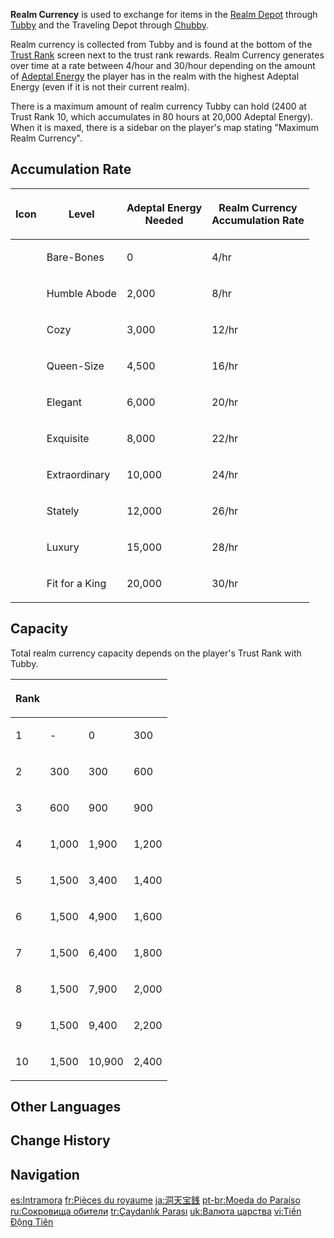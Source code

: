 {{Item Infobox
|id           = 000204
|image        = Item Realm Currency.png
|type         = Special Currencies
|quality      = 3
|description  = Currency of the realm. Used within the [[Serenitea Pot]] to exchange for various items.
|source1      = [[Tubby]]
}}
'''Realm Currency''' is used to exchange for items in the [[Serenitea Pot/Realm Depot|Realm Depot]] through [[Tubby]] and the Traveling Depot through [[Chubby]].

Realm currency is collected from Tubby and is found at the bottom of the [[Trust Rank]] screen next to the trust rank rewards. Realm Currency generates over time at a rate between 4/hour and 30/hour depending on the amount of [[Adeptal Energy]] the player has in the realm with the highest Adeptal Energy (even if it is not their current realm).

There is a maximum amount of realm currency Tubby can hold (2400 at Trust Rank 10, which accumulates in 80 hours at 20,000 Adeptal Energy). When it is maxed, there is a sidebar on the player's map stating "Maximum Realm Currency".

==Accumulation Rate==
{| class="wikitable tdl2 align-center"
!Icon!!Level!!Adeptal Energy<br>Needed!!Realm Currency<br>Accumulation Rate
|-
|{{Icon|Adeptal Energy 1|30}}||Bare-Bones||0||4/hr
|-
|{{Icon|Adeptal Energy 2|30}}||Humble Abode||2,000||8/hr
|-
|{{Icon|Adeptal Energy 3|30}}||Cozy||3,000||12/hr
|-
|{{Icon|Adeptal Energy 4|30}}||Queen-Size||4,500||16/hr
|-
|{{Icon|Adeptal Energy 5|30}}||Elegant||6,000||20/hr
|-
|{{Icon|Adeptal Energy 6|30}}||Exquisite||8,000||22/hr
|-
|{{Icon|Adeptal Energy 7|30}}||Extraordinary||10,000||24/hr
|-
|{{Icon|Adeptal Energy 8|30}}||Stately||12,000||26/hr
|-
|{{Icon|Adeptal Energy 9|30}}||Luxury||15,000||28/hr
|-
|{{Icon|Adeptal Energy 10|30}}||Fit for a King||20,000||30/hr
|}

==Capacity==
Total realm currency capacity depends on the player's Trust Rank with Tubby.
{| class="wikitable align-center"
!Rank!!{{Item|Trust|30|text=Required Trust}}!!{{Item|Trust|30|text=Total Trust}}!!{{Item|Realm Currency|30|text=Realm Currency<br>Capacity}}
|-
|1||-||0||300
|-
|2||300||300||600
|-
|3||600||900||900
|-
|4||1,000||1,900||1,200
|-
|5||1,500||3,400||1,400
|-
|6||1,500||4,900||1,600
|-
|7||1,500||6,400||1,800
|-
|8||1,500||7,900||2,000
|-
|9||1,500||9,400||2,200
|-
|10||1,500||10,900||2,400
|}

==Other Languages==
{{Other Languages
|en      = Realm Currency
|zhs     = 洞天宝钱
|zhs_rm  = Dòngtiān Bǎo Qián
|zht     = 洞天寶錢
|zht_rm  = Dòngtiān Bǎo Qián
|zh_tl   = 
|ja      = 洞天宝銭
|ja_rm   = Doutenhousen{{Assumed}}
|ja_tl   = Heaven-Grotto Treasure-Coin{{sino|ja}}
|ko      = 선계 화폐
|ko_rm   = Seongye Hwapye
|ko_tl   = Adepti World Currency
|es      = Intramora
|es_tl   = Inner Mora
|fr      = Pièces du royaume
|fr_tl   = Realm Coins
|ru      = Сокровища обители
|ru_tl   = Abode Treasures
|th      = Realm Currency
|vi      = Tiền Động Tiên
|vi_tl   = 
|de      = Kannentaler
|de_tl   = Pot Dollar
|de_note = The word {{de|Taler|lit=Thaler}} is the etymological origin of the word "{{w|dollar}}."
|id      = Realm Currency
|pt      = Moeda do Paraíso
|pt_tl   = Currency of the Paradise
|pt_note = {{pt|Moeda}} can mean both "coin" and "currency."
|tr      = Çaydanlık Parası
|tr_tl   = Teapot Money
|it      = Moneta del regno
|it_tl   = Currency of the Realm
}}

==Change History==
{{Change History|1.5}}

==Navigation==
{{Precious Navbox|Currency}}

[[es:Intramora]]
[[fr:Pièces du royaume]]
[[ja:洞天宝銭]]
[[pt-br:Moeda do Paraíso]]
[[ru:Сокровища обители]]
[[tr:Çaydanlık Parası]]
[[uk:Валюта царства]]
[[vi:Tiền Động Tiên]]